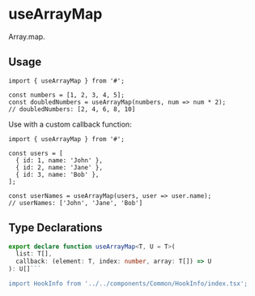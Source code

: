 # useArrayMap

<HookInfo category="Array" exportSize="Might vary, will be calculated on production" lastChanged="Will be updated based on git history" />

Array.map.

## Usage

```tsx
import { useArrayMap } from '#';

const numbers = [1, 2, 3, 4, 5];
const doubledNumbers = useArrayMap(numbers, num => num * 2);
// doubledNumbers: [2, 4, 6, 8, 10]
```

Use with a custom callback function:

```tsx
import { useArrayMap } from '#';

const users = [
  { id: 1, name: 'John' },
  { id: 2, name: 'Jane' },
  { id: 3, name: 'Bob' },
];

const userNames = useArrayMap(users, user => user.name);
// userNames: ['John', 'Jane', 'Bob']
```

## Type Declarations

````typescript
export declare function useArrayMap<T, U = T>(
  list: T[],
  callback: (element: T, index: number, array: T[]) => U
): U[]```

import HookInfo from '../../components/Common/HookInfo/index.tsx';
````
